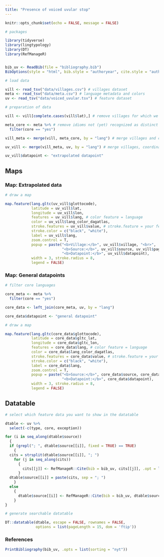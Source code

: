 ```yaml
---
title: "Presence of voiced uvular stop"
---
```

```r
knitr::opts_chunk$set(echo = FALSE, message = FALSE)

# packages

library(tidyverse)
library(lingtypology)
library(DT)
library(RefManageR)


bib_uv <- ReadBib(file = "bibliography.bib")
BibOptions(style = "html", bib.style = "authoryear", cite.style = "authoryear", max.names = 2)

# load data

vill <- read_tsv("data/villages.csv") # villages dataset
meta <- read_tsv("data/meta.csv") # language metadata and colors
uv <- read_tsv("data/voiced_uvular.tsv") # feature dataset

# preparation of data

vill <- vill[complete.cases(vill$lat),] # remove villages for which we do not have coordinates (yet)

meta_core <- meta %>% # remove idioms not (yet) recognized as distinct
  filter(core == "yes")

vill_meta <- merge(vill, meta_core, by = "lang") # merge villages and coordinates with language metadata

uv_vill <- merge(vill_meta, uv, by = "lang") # merge villages, coordinates, and language metadata with feature information

uv_vill$datapoint <- "extrapolated datapoint"

```

## Maps{.tabset .tabset-fade .tabset-pills}

### Map: Extrapolated data

```r

# draw a map

map.feature(lang.gltc(uv_vill$glottocode),
            latitude = uv_vill$lat,
            longitude = uv_vill$lon,
            features = uv_vill$lang, # color feature = language
            color = uv_vill$lang_color_dagatlas,
            stroke.features = uv_vill$value, # stroke.feature = your feature value
            stroke.color = c("black", "white"), 
            label = uv_vill$lang,
            zoom.control = T,
            popup = paste("<b>Village:</b>", uv_vill$village, "<br>", 
                          "<b>Source:</b>", uv_vill$source, uv_vill$page, "<br>",
                          "<b>Datapoint:</b>", uv_vill$datapoint),
            width = 3, stroke.radius = 8,
            legend = FALSE)

```

### Map: General datapoints

```r

# filter core languages

core_meta <- meta %>%
  filter(core == "yes")

core_data <- left_join(core_meta, uv, by = "lang")

core_data$datapoint <- "general datapoint"

# draw a map

map.feature(lang.gltc(core_data$glottocode),
            latitude = core_data$gltc_lat,
            longitude = core_data$gltc_lon,
            features = core_data$lang, # color feature = language
            color = core_data$lang_color_dagatlas,
            stroke.features = core_data$value, # stroke.feature = your feature value
            stroke.color = c("black", "white"), 
            label = core_data$lang,
            zoom.control = T,
            popup = paste("<b>Source:</b>", core_data$source, core_data$page, "<br>",
                          "<b>Datapoint:</b>", core_data$datapoint),
            width = 3, stroke.radius = 8,
            legend = FALSE)

```

## Datatable

```r

# select which feature data you want to show in the datatable

dtable <- uv %>%
  select(-c(type, core, exception))

for (i in seq_along(dtable$source)) 
  {
  if (grepl("; ", dtable$source[[i]], fixed = TRUE) == TRUE) 
    {
  cits = strsplit(dtable$source[[i]], "; ")
    for (j in seq_along(cits))
      { 
        cits[[j]] <- RefManageR::Cite(bib = bib_uv, cits[[j]], .opt = list(max.names = 2))
      }
  dtable$source[[i]] = paste(cits, sep = "; ")
    } 
  else 
    {
      dtable$source[[i]] <- RefManageR::Cite(bib = bib_uv, dtable$source[[i]], .opt = list(max.names = 2))
    }
}

# generate searchable datatable

DT::datatable(dtable, escape = FALSE, rownames = FALSE,
              options = list(pageLength = 15, dom = 'ftip'))
```

### References

```r
PrintBibliography(bib_uv, .opts = list(sorting = "nyt"))
```
